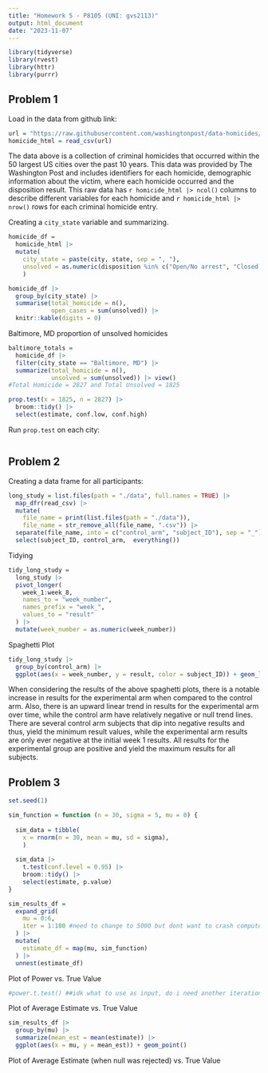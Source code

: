 ```yaml
---
title: "Homework 5 - P8105 (UNI: gvs2113)"
output: html_document
date: "2023-11-07"
---
```


```r
library(tidyverse)
library(rvest)
library(httr)
library(purrr)
```

## Problem 1 
Load in the data from github link: 
```r
url = "https://raw.githubusercontent.com/washingtonpost/data-homicides/master/homicide-data.csv"
homicide_html = read_csv(url)

```

The data above is a collection of criminal homicides that occurred within the 50 largest US cities over the past 10 years. This data was provided by The Washington Post and includes identifiers for each homicide, demographic information about the victim, where each homicide occurred and the disposition result. This raw data has `r homicide_html |> ncol() ` columns to describe different variables for each homicide and `r homicide_html |> nrow() ` rows for each criminal homicide entry. 

Creating a `city_state` variable and summarizing. 
```r
homicide_df = 
  homicide_html |> 
  mutate(
    city_state = paste(city, state, sep = ", "),
    unsolved = as.numeric(disposition %in% c("Open/No arrest", "Closed without arrest"))
    ) 

homicide_df |> 
  group_by(city_state) |> 
  summarise(total_homicide = n(),
            open_cases = sum(unsolved)) |> 
  knitr::kable(digits = 0)
```

Baltimore, MD proportion of unsolved homicides 
```r
baltimore_totals = 
  homicide_df |> 
  filter(city_state == "Baltimore, MD") |> 
  summarize(total_homicide = n(),
            unsolved = sum(unsolved)) |> view()
#Total Homicide = 2827 and Total Unsolved = 1825 

prop.test(x = 1825, n = 2827) |> 
  broom::tidy() |> 
  select(estimate, conf.low, conf.high)
```

Run `prop.test` on each city:
```r
```



## Problem 2

Creating a data frame for all participants: 
```r
long_study = list.files(path = "./data", full.names = TRUE) |> 
  map_dfr(read_csv) |> 
  mutate(
    file_name = print(list.files(path = "./data")),
    file_name = str_remove_all(file_name, ".csv")) |>
  separate(file_name, into = c("control_arm", "subject_ID"), sep = "_") |> 
  select(subject_ID, control_arm,  everything())
```

Tidying
```r
tidy_long_study = 
  long_study |> 
  pivot_longer(
    week_1:week_8,
    names_to = "week_number",
    names_prefix = "week_",
    values_to = "result"
  ) |> 
  mutate(week_number = as.numeric(week_number))
```

Spaghetti Plot
```r
tidy_long_study |> 
  group_by(control_arm) |> 
  ggplot(aes(x = week_number, y = result, color = subject_ID)) + geom_line() + facet_grid(.~ control_arm)
```

When considering the results of the above spaghetti plots, there is a notable increase in results for the experimental arm when compared to the control arm. Also, there is an upward linear trend in results for the experimental arm over time, while the control arm have relatively negative or null trend lines. There are several control arm subjects that dip into negative results and thus, yield the minimum result values, while the experimental arm results are only ever negative at the initial week 1 results. All results for the experimental group are positive and yield the maximum results for all subjects.  

## Problem 3

```r
set.seed(1)

sim_function = function (n = 30, sigma = 5, mu = 0) {
  
  sim_data = tibble(
    x = rnorm(n = 30, mean = mu, sd = sigma),
    )
  
  sim_data |> 
    t.test(conf.level = 0.95) |> 
    broom::tidy() |> 
    select(estimate, p.value)
}
```

```r
sim_results_df = 
  expand_grid(
    mu = 0:6,
    iter = 1:100 #need to change to 5000 but dont want to crash computer
  ) |> 
  mutate(
    estimate_df = map(mu, sim_function)
  ) |> 
  unnest(estimate_df)

```

Plot of Power vs. True Value 
```r
#power.t.test() ##idk what to use as input, do i need another iteration?
```


Plot of Average Estimate vs. True Value 
```r
sim_results_df |> 
  group_by(mu) |> 
  summarize(mean_est = mean(estimate)) |> 
  ggplot(aes(x = mu, y = mean_est)) + geom_point()
```

Plot of Average Estimate (when null was rejected) vs. True Value
```r

```

